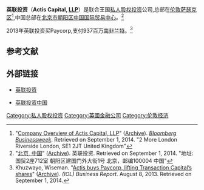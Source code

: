'''英联投资'''（'''Actis Capital, [[LLP|LLP]]'''）是联合王国[[私人股权投资|私人股权投资]]公司,总部在[[伦敦|伦敦]][[萨瑟克区|萨瑟克区]]<ref>"[http://investing.businessweek.com/research/stocks/private/snapshot.asp?privcapId=9070628 Company Overview of Actis Capital, LLP]" ([http://www.webcitation.org/6SG94m3vJ Archive]). ''[[Bloomberg_Businessweek|Bloomberg Businessweek]]''. Retrieved on September 1, 2014. "2 More London Riverside London,  SE1 2JT United Kingdom"</ref>,中国总部在[[北京市|北京市]][[朝阳区_(北京市)|朝阳区]][[中国国际贸易中心|中国国际贸易中心]]。<ref>"[http://china.act.is/china/510,1/office/china-beijing 北京, 中国]" ([http://www.webcitation.org/6SG9KHknq Archive]). 英联投资. Retrieved on September 1, 2014. "地址:国贸2座712室 朝阳区建国门外大街1号 北京，邮编100004 中国"</ref>

2013年英联投资买Paycorp,支付937百万[[南非兰特|南非兰特]]。<ref>Khuzwayo, Wiseman. "[http://www.iol.co.za/business/news/actis-buys-paycorp-lifting-transaction-capital-s-shares-1.1559300#.VAQ3eWMkWb4 Actis buys Paycorp, lifting Transaction Capital’s shares]" ([http://www.webcitation.org/6SG9Qe8kO Archive]). ''{{link-en|Independent Online|Independent Online (South Africa)}} (IOL) Business Report''. August 8, 2013. Retrieved on September 1, 2014.</ref>

==参考文献==
{{reflist}}

==外部链接==
* {{en icon}} [http://www.act.is 英联投资]
* {{zh-cn icon}} [https://web.archive.org/web/20140629063331/http://china.act.is/china/ 英联投资中国]
[[Category:私人股权投资|Category:私人股权投资]]
[[Category:英國金融公司|Category:英國金融公司]]
[[Category:伦敦经济|Category:伦敦经济]]